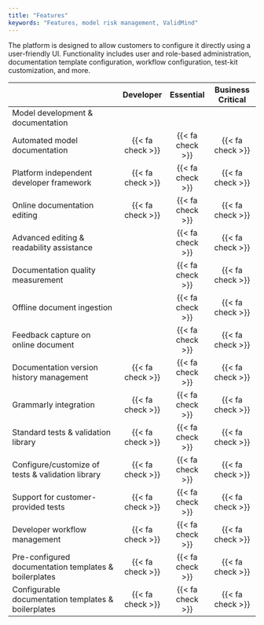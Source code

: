 ```yaml
---
title: "Features"
keywords: "Features, model risk management, ValidMind"
---
```


The platform is designed to allow customers to configure it directly using a user-friendly UI. Functionality includes user and role-based administration, documentation template configuration, workflow configuration, test-kit customization, and more.


|                                                |   Developer   |  Essential  | Business Critical |
|------------------------------------------------|:-------------:|:-----------:|:-----------------:|
| Model development & documentation              |               |             |                   |
| Automated model documentation                  | {{< fa check >}} | {{< fa check >}} | {{< fa check >}} |
| Platform independent developer framework       | {{< fa check >}} | {{< fa check >}} | {{< fa check >}} |
| Online documentation editing                   | {{< fa check >}} | {{< fa check >}} | {{< fa check >}} |
| Advanced editing & readability assistance    |               | {{< fa check >}} | {{< fa check >}} |
| Documentation quality measurement              |               | {{< fa check >}} | {{< fa check >}} |
| Offline document ingestion                     |               | {{< fa check >}} | {{< fa check >}} |
| Feedback capture on online document            |               | {{< fa check >}} | {{< fa check >}} |
| Documentation version history management       | {{< fa check >}} | {{< fa check >}} | {{< fa check >}} |
| Grammarly integration                          | {{< fa check >}} | {{< fa check >}} | {{< fa check >}} |
| Standard tests & validation library            | {{< fa check >}} | {{< fa check >}} | {{< fa check >}} |
| Configure/customize of tests & validation library | {{< fa check >}} | {{< fa check >}} | {{< fa check >}} |
| Support for customer-provided tests            | {{< fa check >}} | {{< fa check >}} | {{< fa check >}} |
| Developer workflow management                  | {{< fa check >}} | {{< fa check >}} | {{< fa check >}} |
| Pre-configured documentation templates & boilerplates | {{< fa check >}} | {{< fa check >}} | {{< fa check >}} |
| Configurable documentation templates & boilerplates | {{< fa check >}} | {{< fa check >}} | {{< fa check >}} |

<!---
|                                                |   Developer   |  Essential  | Business Critical |
|------------------------------------------------|:-------------:|:-----------:|:-----------------:|
| Model validation & audit                       |               |             |                   |
| Model validation report automation             |               | {{< fa check >}} | {{< fa check >}} |
| Findings/issues & remediation actions tracking |               | {{< fa check >}} | {{< fa check >}} |
| Configurable approval workflows                |               | {{< fa check >}} | {{< fa check >}} |
| MRM workflows & validation lifecycle tracking|               | {{< fa check >}} | {{< fa check >}} |
| MRM resource & workflow management           |               | {{< fa check >}} | {{< fa check >}} |
| Central model inventory                        |               | {{< fa check >}} | {{< fa check >}} |
| Historical documentation repository / documentation CMS|      | {{< fa check >}} | {{< fa check >}} |
| Grammarly integration                          |               | {{< fa check >}} | {{< fa check >}} |
| Executive reporting                            |               |             | {{< fa check >}} |
| AI-generated guidelines & recommendations on documentation compliance and potential model risks | | | {{< fa check >}} |

|                                                |   Developer   |  Essential  | Business Critical |
|------------------------------------------------|:-------------:|:-----------:|:-----------------:|
| Platform integration & support                 |               |             |                   |
| Data lake integration, such as Evidence Store and monitoring data | {{< fa check >}} | {{< fa check >}} | {{< fa check >}} |
| SSO integration                                | {{< fa check >}} | {{< fa check >}} | {{< fa check >}} |
| Customer managed encryption                    |               |             | {{< fa check >}}  |
| Support 8/5 (one timezone)                     | {{< fa check >}} | {{< fa check >}} |                   |
| Support 24/7 (global)                          |               |             | {{< fa check >}}  |
| Platform deployment                            |               |             |                   |
| Multi-tenant SaaS                              | {{< fa check >}} | {{< fa check >}} | {{< fa check >}} |
| Virtual private ValidMind (VPV)                |               | {{< fa check >}} | {{< fa check >}} |
| Self-managed VPV                               |               |             | {{< fa check >}}  |
|                                                |               |             |                   |
|                                                |               |             |                   |
|                                                | {{< var contact >}} | Contact Us  | Contact Us        |
--->